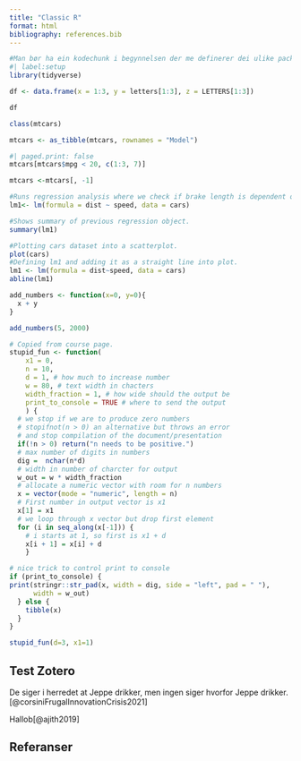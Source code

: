 ```yaml
---
title: "Classic R"
format: html
bibliography: references.bib
---
```


```r
#Man bør ha ein kodechunk i begynnelsen der me definerer dei ulike packane me skal bruka.
#| label:setup
library(tidyverse)
```

```r
df <- data.frame(x = 1:3, y = letters[1:3], z = LETTERS[1:3])
```

```r
df
```

```r
class(mtcars)
```

```r
mtcars <- as_tibble(mtcars, rownames = "Model")
```

```r
#| paged.print: false
mtcars[mtcars$mpg < 20, c(1:3, 7)]
```

```r
mtcars <-mtcars[, -1]
```

```r
#Runs regression analysis where we check if brake length is dependent on speed from dataset "cars".
lm1<- lm(formula = dist ~ speed, data = cars)
```

```r
#Shows summary of previous regression object.
summary(lm1)
```

```r
#Plotting cars dataset into a scatterplot. 
plot(cars)
#Defining lm1 and adding it as a straight line into plot.
lm1 <- lm(formula = dist~speed, data = cars)
abline(lm1)
```

```r
add_numbers <- function(x=0, y=0){
  x + y
}
```

```r
add_numbers(5, 2000)
```

```r
# Copied from course page.
stupid_fun <- function(
    x1 = 0, 
    n = 10, 
    d = 1, # how much to increase number
    w = 80, # text width in chacters
    width_fraction = 1, # how wide should the output be
    print_to_console = TRUE # where to send the output
    ) {
  # we stop if we are to produce zero numbers
  # stopifnot(n > 0) an alternative but throws an error
  # and stop compilation of the document/presentation
  if(!n > 0) return("n needs to be positive.")
  # max number of digits in numbers
  dig =  nchar(n*d)
  # width in number of charcter for output
  w_out = w * width_fraction
  # allocate a numeric vector with room for n numbers
  x = vector(mode = "numeric", length = n)
  # First number in output vector is x1
  x[1] = x1
  # we loop through x vector but drop first element
  for (i in seq_along(x[-1])) {
    # i starts at 1, so first is x1 + d
    x[i + 1] = x[i] + d
    }

# nice trick to control print to console
if (print_to_console) {
print(stringr::str_pad(x, width = dig, side = "left", pad = " "),
      width = w_out)
  } else {
    tibble(x)
  }
}
```

```r
stupid_fun(d=3, x1=1)
```

## Test Zotero

De siger i herredet at Jeppe drikker, men ingen siger hvorfor Jeppe drikker.[@corsiniFrugalInnovationCrisis2021]

Hallob[@ajith2019]

## Referanser
